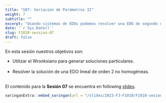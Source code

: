 ---
title: "S07: Variación de Parámetros II"
weight: 7
subtitle: ""
excerpt: "Usando sistemas de EDOs podemos resolver una EDO de segundo orden."
date: '`r Sys.Date()`'
slug: F1010-session-07
draft: false
---

En esta sesión nuestros objetivos son:

* Utilizar el Wronksiano para generar soluciones particulares. <br/><br/>
* Resolver la solución de una EDO lineal de orden 2 no homogéneas. <br/><br/>

El contenido para la **Sesión 07** se encuentra en following [slides](/slides/2023-FJ-F1010/F1010-sesion-07).

```{r embed-xaringan, echo=FALSE}
xaringanExtra::embed_xaringan(url = "/slides/2023-FJ-F1010/F1010-sesion-07", ratio = "4:3")
```

